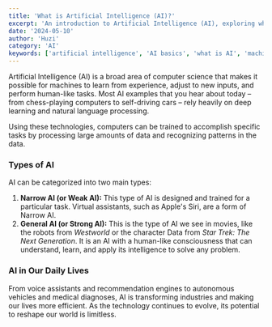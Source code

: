 ```yaml
---
title: 'What is Artificial Intelligence (AI)?'
excerpt: 'An introduction to Artificial Intelligence (AI), exploring what it is, the different types of AI, and its impact on our daily lives.'
date: '2024-05-10'
author: 'Huzi'
category: 'AI'
keywords: ['artificial intelligence', 'AI basics', 'what is AI', 'machine learning', 'deep learning']
---
```


Artificial Intelligence (AI) is a broad area of computer science that makes it possible for machines to learn from experience, adjust to new inputs, and perform human-like tasks. Most AI examples that you hear about today – from chess-playing computers to self-driving cars – rely heavily on deep learning and natural language processing.

Using these technologies, computers can be trained to accomplish specific tasks by processing large amounts of data and recognizing patterns in the data.

### Types of AI

AI can be categorized into two main types:

1.  **Narrow AI (or Weak AI):** This type of AI is designed and trained for a particular task. Virtual assistants, such as Apple's Siri, are a form of Narrow AI.
2.  **General AI (or Strong AI):** This is the type of AI we see in movies, like the robots from *Westworld* or the character Data from *Star Trek: The Next Generation*. It is an AI with a human-like consciousness that can understand, learn, and apply its intelligence to solve any problem.

### AI in Our Daily Lives

From voice assistants and recommendation engines to autonomous vehicles and medical diagnoses, AI is transforming industries and making our lives more efficient. As the technology continues to evolve, its potential to reshape our world is limitless.